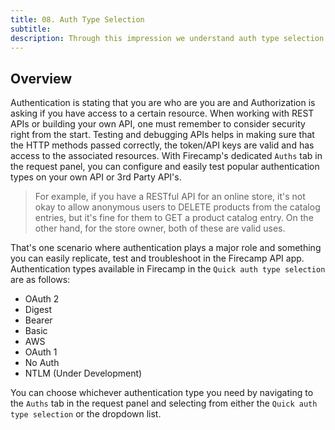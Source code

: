 ```yaml
---
title: 08. Auth Type Selection
subtitle:
description: Through this impression we understand auth type selection available in APIs app
---
```


## Overview

Authentication is stating that you are who are you are and Authorization is asking if you have access to a certain resource. When working with REST APIs or building your own API, one must remember to consider security right from the start. Testing and debugging APIs helps in making sure that the HTTP methods passed correctly, the token/API keys are valid and has access to the associated resources. With Firecamp's dedicated `Auths` tab in the request panel, you can configure and easily test popular authentication types on your own API or 3rd Party API's.

> For example, if you have a RESTful API for an online store, it's not okay to allow anonymous users to DELETE products from the catalog entries, but it's fine for them to GET a product catalog entry. On the other hand, for the store owner, both of these are valid uses.

That's one scenario where authentication plays a major role and something you can easily replicate, test and troubleshoot in the Firecamp API app. Authentication types available in Firecamp in the `Quick auth type selection` are as follows:

- OAuth 2
- Digest
- Bearer
- Basic
- AWS
- OAuth 1
- No Auth
- NTLM (Under Development)

You can choose whichever authentication type you need by navigating to the `Auths` tab in the request panel and selecting from either the `Quick auth type selection` or the dropdown list.
